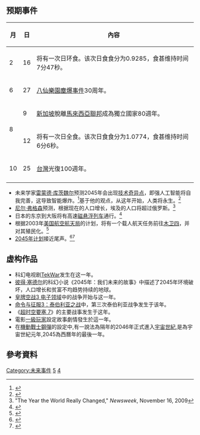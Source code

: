 {{noteTA
|G1=StarTrek
}}
{{年|2045}}
== 预期事件 ==
{| class="wikitable"
|-
!月!!日!!內容
|-
| 2 || 16 || 将有一次日环食。该次日食食分为0.9285，食甚维持时间7分47秒。
|-
| 6 || 27 || [[八仙樂園塵爆事件|八仙樂園塵爆事件]]30周年。
|-
| rowspan="2" |8
|9
|[[新加坡|新加坡]]脫離[[马来西亚联邦|馬來西亞聯邦]]成為獨立國家80週年。
|-
|12
|将有一次日全食。该次日食食分为1.0774，食甚维持时间6分6秒。
|-
| 10 || 25 || [[台灣|台灣]]光復100週年。
|-
|}
*未来学家[[雷蒙德·库茨魏尔|雷蒙德·库茨魏尔]]预测2045年会出现[[技术奇异点|技术奇异点]]，即强人工智能将自我完善，这导致智能爆炸。<ref>{{cite news | accessdate=2008-01-28 | date=2005-12-10 | url=http://www.usatoday.com/tech/science/discoveries/2005-10-12-kurzweil-interview_x.htm | title=Progress at light speed: Ray Kurzweil | work=USA Today | first=Gregory M. | last=Lamb | archive-date=2008-05-23 | archive-url=https://web.archive.org/web/20080523003929/http://www.usatoday.com/tech/science/discoveries/2005-10-12-kurzweil-interview_x.htm | dead-url=no }}</ref>基于他的观点，从这年开始，人类将永生。<ref>{{cite web |last=Grossman |first=Lev |url=http://content.time.com/time/magazine/article/0,9171,2048299,00.html |title=Singularity: Kurzweil on 2045, When Humans, Machines Merge - TIME |publisher=Content.time.com |date=2011-02-10 |accessdate=2015-11-11 |archive-date=2020-12-26 |archive-url=https://web.archive.org/web/20201226121356/http://content.time.com/time/magazine/article/0,9171,2048299,00.html |dead-url=no }}</ref>
*[[尼尔·弗格森|尼尔·弗格森]]预测，根据现在的人口增长，埃及的人口将超过俄罗斯。<ref>"The Year the World Really Changed," ''Newsweek'', November 16, 2009</ref>
*日本的东京到大阪将有高速[[磁悬浮列车|磁悬浮列车]]通行。<ref>{{Cite web |url=http://www.ens-newswire.com/ens/may2011/2011-05-30-01.html |title=存档副本 |accessdate=2017-03-28 |archive-date=2011-11-19 |archive-url=https://web.archive.org/web/20111119143049/http://www.ens-newswire.com/ens/may2011/2011-05-30-01.html |dead-url=yes }}</ref>
*根据2003年[[美国航空航天局|美国航空航天局]]的计划，将有一个载人航天任务前往[[木卫四|木卫四]]，并对其殖民化。<ref>{{cite web|url=http://trajectory.grc.nasa.gov/aboutus/papers/STAIF-2003-177.pdf|format=PDF|title=High Power MPD Nuclear Electric Propulsion (NEP) for Artificial Gravity HOPE Missions to Callisto|publisher=Trajectory.grc.nasa.gov|accessdate=2015-11-11|archive-url=https://www.webcitation.org/68rIn3JrS?url=http://trajectory.grc.nasa.gov/aboutus/papers/STAIF-2003-177.pdf|archive-date=2012-07-02|dead-url=yes}}</ref>
*[[2045年计划|2045年计划]]接近尾声。<ref>{{citation
|url=http://motherboard.vice.com/blog/russian-billionaire-dmitry-itskov-plans-on-becoming-immortal-by-2045
|title=Russian Billionaire Dmitry Itskov Plans on Becoming Immortal by 2045
|last=Eördögh
|first=Fruzsina
|publisher=Vice
|deadurl=yes
|archiveurl=https://web.archive.org/web/20150524041430/http://motherboard.vice.com/blog/russian-billionaire-dmitry-itskov-plans-on-becoming-immortal-by-2045
|archivedate=2015-05-24
|accessdate=2017-03-28
}}</ref><ref>{{citation
|url=http://www.levif.be/info/actualite/sciences/ces-milliardaires-qui-revent-d-acheter-l-immortalite/article-4000497533046.htm
|title=Ces milliardaires qui rêvent d'acheter l'immortalité [These millionaires dream of buying immortality]
|publisher=Le Vif
|accessdate=2017-03-28
|archive-date=2014-02-16
|archive-url=https://web.archive.org/web/20140216072631/http://www.levif.be/info/actualite/sciences/ces-milliardaires-qui-revent-d-acheter-l-immortalite/article-4000497533046.htm
|dead-url=no
}}</ref>

==虚构作品==
*科幻电视剧[[TekWar|TekWar]]发生在这一年。
*[[彼得·塞德尔|彼得·塞德尔]]的科幻小说《2045年：我们未来的故事》中描述了2045年环境破坏，人口增长和贫富不均趋势持续的地球。
*[[皇牌空战3_电子领域|皇牌空战3 电子领域]]中的战争开始与这一年。
*[[命令与征服3：泰伯利亚之战|命令与征服3：泰伯利亚之战]]中，第三次泰伯利亚战争发生于该年。
*《[[超时空要塞_7|超时空要塞 7]]》的主要战事发生于这年。
*電影[[一級玩家_(電影)|一級玩家]]設定故事劇情發生於這一年。
*在[[機動戰士鋼彈|機動戰士鋼彈]]的設定中,有一說法為隔年的2046年正式進入[[宇宙世紀|宇宙世紀]],是為宇宙世紀元年,2045為西曆年的最後一年。

==參考資料==
{{reflist}}

[[Category:未来事件|Category:未来事件]]
[[Category:2040年代|5]]
[[Category:21世纪各年|4]]
